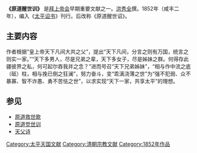 '''《原道醒世训》''' 是[[拜上帝会|拜上帝会]]早期重要文献之一。[[洪秀全|洪秀全]]撰。1852年（咸丰二年），编入《[[太平诏书|太平诏书]]》刊行。后改称《原道醒世诏》。

==主要内容==
作者根据“皇上帝天下凡间大共之父”，提出“天下凡间，分言之则有万国，统言之则实一家。”“天下多男人，尽是兄弟之辈，天下多女子，尽是姊妹之群。何得存此疆彼界之私，何可起尔吞我并之念？”进而号召“天下兄弟姊妹”，“相与作中流之底（砥）柱，相与挽已倒之狂澜”，努力奋斗，变“乖漓浇薄之世”为“强不犯弱、众不暴寡、智不诈愚、勇不苦怯之世”，以求实现“天下一家，共享太平”的理想。

== 参见 ==
{{Wikisource|原道醒世訓}}
* [[原道救世歌|原道救世歌]]
* [[原道觉世训|原道觉世训]]
* [[天父诗|天父诗]]

[[Category:太平天国文献|Category:太平天国文献]]
[[Category:清朝宗教文献|Category:清朝宗教文献]]
[[Category:1852年作品|Category:1852年作品]]